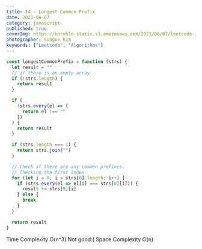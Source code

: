 ```yaml
---
title: 14 - Longest Common Prefix
date: 2021-06-07
category: javascript
published: true
coverImg: https://kocoblo-static.s3.amazonaws.com/2021/06/07/leetcode-14/cover-img.jpg
photographer: Sunguk Kim
keywords: ["Leetcode", "Algorithms"]
---
```


```js
const longestCommonPrefix = function (strs) {
  let result = ""
  // if there is an empty array
  if (!strs.length) {
    return result
  }

  if (
    !strs.every(el => {
      return el !== ""
    })
  ) {
    return result
  }

  if (strs.length === 1) {
    return strs.join("")
  }

  // Check if there are any common prefixes.
  // Checking the first index
  for (let i = 0; i < strs[0].length; i++) {
    if (strs.every(el => el[i] === strs[0][i])) {
      result += strs[0][i]
    } else {
      break
    }
  }

  return result
}
```

Time Complexity O(n^3) Not good:(
Space Complexity O(n)
